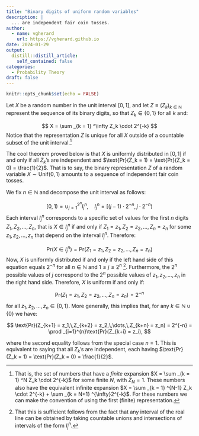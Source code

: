 ```yaml
---
title: "Binary digits of uniform random variables"
description: |
  ... are independent fair coin tosses.
author:
  - name: vgherard
    url: https://vgherard.github.io
date: 2024-01-29
output:
  distill::distill_article:
    self_contained: false
categories: 
  - Probability Theory
draft: false
---
```



```r
knitr::opts_chunk$set(echo = FALSE)
```

Let $X$ be a random number in the unit interval $[0,\,1]$, and let 
$Z \equiv (Z_k)_{k\in \mathbb N}$ represent the sequence of its binary digits, 
so that $Z_k \in \{0,\,1\}$ for all $k$ and:

$$
X = \sum _{k = 1} ^\infty Z_k \cdot 2^{-k}
$$
Notice that the representation $Z$ is unique for all $X$ outside of a countable subset of the unit interval.^[That is, the set of numbers that have a *finite* expansion $X = \sum _{k = 1} ^N Z_k \cdot 2^{-k}$ for some finite $N$, with $Z_N = 1$. These numbers also have the equivalent infinite expansion $X = \sum _{k = 1} ^{N-1} Z_k \cdot 2^{-k} + \sum _{k = N+1} ^{\infty}2^{-k}$. For these numbers we can make the convention of using the first (finite) representation.]

The cool theorem proved below is that $X$ is uniformly distributed in $[0,\,1]$ 
if and only if all $Z_k$'s are independent and 
$\text{Pr}(Z_k = 1) = \text{Pr}(Z_k = 0) = \frac{1}{2}$. That is to say, 
the binary representation $Z$ of a random variable $X\sim \text{Unif}(0,\,1)$ 
amounts to a sequence of independent fair coin tosses. 

We fix $n \in \mathbb N$ and decompose the unit interval as follows:

$$
[0,1) = \cup _{j = 1} ^{2^n} I^n_j,\quad I^n_j = [(j-1) \cdot2^{-n},j\cdot2^{-n})
$$
Each interval $I^n_j$ corresponds to a specific set of values for the first $n$ digits $Z_1,\,Z_2,\,\dots,\,Z_n$, that is $X\in I^n _j$ if and only if $Z_1 = z_1,\,Z_2 =z_2,\,\dots,\,Z_n=z_n$ for some $z_1,\,z_2,\,\dots,\,z_n$ that depend
on the interval $I^n _j$. Therefore:

$$
\text{Pr}(X\in I^n _j) = \text{Pr}(Z_1 = z_1,\,Z_2 = z_2,\,\dots,\,Z_n = z_n)
$$
Now, $X$ is uniformly distributed if and only if the left hand side of this 
equation equals $2^{-n}$ for all $n\in \mathbb N$ and $1\leq j \leq 2^{n}$ ^[
That this is sufficient follows from the fact that any interval of the real line
can be obtained by taking countable unions and intersections of intervals of the form $I^n _j$.]. Furthermore, the $2^{n}$ possible values of $j$ correspond to 
the $2^{n}$ possible values of $z_1,\,z_2,\,\dots,\,z_n$ in the right hand side. 
Therefore, $X$ is uniform if and only if:

$$
\text{Pr}(Z_1 = z_1,\,Z_2 = z_2,\,\dots,\,Z_n = z_n) = 2^{-n}
$$
for all $z_1,\,z_2,\,\dots,\,z_n \in \{0,\,1\}$. More generally, this implies 
that, for any $k \in \mathbb N \cup \{0\}$ we have:

$$
\text{Pr}(Z_{k+1} = z_1,\,Z_{k+2} = z_2,\,\dots,\,Z_{k+n} = z_n) = 2^{-n} = \prod _{i=1}^{n}\text{Pr}(Z_{k+i} = z_i),
$$

where the second equality follows from the special case $n=1$. This is 
equivalent to saying that all $Z_k$'s are independent, each having $\text{Pr}(Z_k = 1) = \text{Pr}(Z_k = 0) = \frac{1}{2}$.
